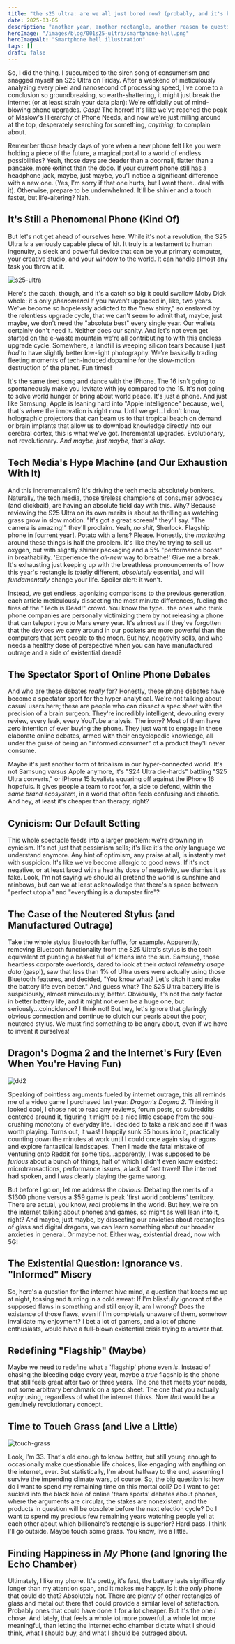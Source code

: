```yaml
---
title: "the s25 ultra: are we all just bored now? (probably, and it's kind of our own fault)"
date: 2025-03-05
description: "another year, another rectangle, another reason to question the meaning of life. at least the photos are slightly sharper."
heroImage: "/images/blog/001s25-ultra/smartphone-hell.png"
heroImageAlt: "Smartphone hell illustration"
tags: []
draft: false
---
```


So, I did the thing. I succumbed to the siren song of consumerism and snagged myself an S25 Ultra on Friday. After a weekend of meticulously analyzing every pixel and nanosecond of processing speed, I've come to a conclusion so groundbreaking, so earth-shattering, it might just break the internet (or at least strain your data plan): We're officially out of mind-blowing phone upgrades. *Gasp!* The horror! It's like we've reached the peak of Maslow's Hierarchy of Phone Needs, and now we're just milling around at the top, desperately searching for something, *anything*, to complain about.

Remember those heady days of yore when a new phone felt like you were holding a piece of the future, a magical portal to a world of endless possibilities? Yeah, those days are deader than a doornail, flatter than a pancake, more extinct than the dodo. If your current phone still has a headphone jack, maybe, just maybe, you'll notice a significant difference with a new one. (Yes, I'm sorry if that one hurts, but I went there...deal with it). Otherwise, prepare to be underwhelmed. It'll be shinier and a touch faster, but life-altering? Nah.

## It's Still a Phenomenal Phone (Kind Of)

But let's not get ahead of ourselves here. While it's not a revolution, the S25 Ultra *is* a seriously capable piece of kit.  It truly is a testament to human ingenuity, a sleek and powerful device that can be your primary computer, your creative studio, and your window to the world. It can handle almost any task you throw at it.

![s25-ultra](/images/blog/001s25-ultra/s25-ultra.png)

Here's the catch, though, and it's a catch so big it could swallow Moby Dick whole: it's only *phenomenal* if you haven't upgraded in, like, two years. We've become so hopelessly addicted to the "new shiny," so enslaved by the relentless upgrade cycle, that we can't seem to admit that, maybe, just maybe, we don't need the "absolute best" every single year. Our wallets certainly don't need it. Neither does our sanity. And let's not even get started on the e-waste mountain we're all contributing to with this endless upgrade cycle.  Somewhere, a landfill is weeping silicon tears because I just *had* to have slightly better low-light photography.  We're basically trading fleeting moments of tech-induced dopamine for the slow-motion destruction of the planet.  Fun times!

It's the same tired song and dance with the iPhone. The 16 isn't going to spontaneously make you levitate with joy compared to the 15. It's not going to solve world hunger or bring about world peace. It's just a phone. And just like Samsung, Apple is leaning hard into "Apple Intelligence" because, well, that's where the innovation is right now. Until we get...I don't know, holographic projectors that can beam us to that tropical beach on demand or brain implants that allow us to download knowledge directly into our cerebral cortex, this is what we've got. Incremental upgrades. Evolutionary, not revolutionary. *And maybe, just maybe, that's okay.*

## Tech Media's Hype Machine (and Our Exhaustion With It)

And this incrementalism?  It's driving the tech media absolutely bonkers. Naturally, the tech media, those tireless champions of consumer advocacy (and clickbait), are having an absolute field day with this. Why? Because reviewing the S25 Ultra on its own merits is about as thrilling as watching grass grow in slow motion. "It's got a great screen!" they'll say. "The camera is amazing!" they'll proclaim. Yeah, *no shit*, Sherlock. Flagship phone in [current year]. Potato with a lens? Please. Honestly, the *marketing* around these things is half the problem.  It's like they're trying to sell us oxygen, but with slightly shinier packaging and a 5% "performance boost" in breathability.  'Experience the *all-new* way to breathe!' Give me a break. It's exhausting just keeping up with the breathless pronouncements of how this year's rectangle is *totally* different, *absolutely* essential, and will *fundamentally* change your life. Spoiler alert: it won't.

Instead, we get endless, agonizing comparisons to the previous generation, each article meticulously dissecting the most minute differences, fueling the fires of the "Tech is Dead!" crowd. You know the type...the ones who think phone companies are personally victimizing them by not releasing a phone that can teleport you to Mars every year. It's almost as if they've forgotten that the devices we carry around in our pockets are more powerful than the computers that sent people to the moon. But hey, negativity sells, and who needs a healthy dose of perspective when you can have manufactured outrage and a side of existential dread?

## The Spectator Sport of Online Phone Debates

And who are these debates *really* for? Honestly, these phone debates have become a spectator sport for the hyper-analytical. We're not talking about casual users here; these are people who can dissect a spec sheet with the precision of a brain surgeon. They're incredibly intelligent, devouring every review, every leak, every YouTube analysis. The irony? Most of them have zero intention of ever buying the phone. They just want to engage in these elaborate online debates, armed with their encyclopedic knowledge, all under the guise of being an "informed consumer" of a product they'll never consume.

Maybe it's just another form of tribalism in our hyper-connected world.  It's not Samsung *versus* Apple anymore, it's "S24 Ultra die-hards" battling "S25 Ultra converts," or iPhone 15 loyalists squaring off against the iPhone 16 hopefuls. It gives people a team to root for, a side to defend, within the *same brand ecosystem*, in a world that often feels confusing and chaotic. And hey, at least it's cheaper than therapy, right?

## Cynicism: Our Default Setting

This whole spectacle feeds into a larger problem: we're drowning in cynicism. It's not just that pessimism sells; it's like it's the only language we understand anymore. Any hint of optimism, any praise at all, is instantly met with suspicion. It's like we've become allergic to good news. If it's not negative, or at least laced with a healthy dose of negativity, we dismiss it as fake. Look, I'm not saying we should all pretend the world is sunshine and rainbows, but can we at least acknowledge that there's a space between "perfect utopia" and "everything is a dumpster fire"?

## The Case of the Neutered Stylus (and Manufactured Outrage) 

Take the whole stylus Bluetooth kerfuffle, for example. Apparently, removing Bluetooth functionality from the S25 Ultra's stylus is the tech equivalent of punting a basket full of kittens into the sun. Samsung, those heartless corporate overlords, dared to look at their *actual telemetry usage data* (gasp!), saw that less than 1% of Ultra users were actually using those Bluetooth features, and decided, "You know what? Let's ditch it and make the battery life even better."  And guess what? The S25 Ultra battery life is suspiciously, almost miraculously, better. Obviously, it's not the *only* factor in better battery life, and it might not even be a huge one, but seriously...coincidence? I think not! But hey, let's ignore that glaringly obvious connection and continue to clutch our pearls about the poor, neutered stylus. We must find something to be angry about, even if we have to invent it ourselves!

## Dragon's Dogma 2 and the Internet's Fury (Even When You're Having Fun)

![dd2](/images/blog/001s25-ultra/dd2.png)

Speaking of pointless arguments fueled by internet outrage, this all reminds me of a video game I purchased last year: _Dragon's Dogma 2_. Thinking it looked cool, I chose not to read any reviews, forum posts, or subreddits centered around it, figuring it might be a nice little escape from the soul-crushing monotony of everyday life. I decided to take a risk and see if it was worth playing. Turns out, it was! I happily sunk 35 hours into it, practically counting down the minutes at work until I could once again slay dragons and explore fantastical landscapes. Then I made the fatal mistake of venturing onto Reddit for some tips...apparently, I was supposed to be _furious_ about a bunch of things, half of which I didn't even know existed: microtransactions, performance issues, a lack of fast travel! The internet had spoken, and I was clearly playing the game wrong.

But before I go on, let me address the *obvious*: Debating the merits of a $1300 phone versus a $59 game is peak 'first world problems' territory.  There are actual, you know, *real* problems in the world.  But hey, we're on the internet talking about phones and games, so might as well lean into it, right?  And maybe, just maybe, by dissecting our anxieties about rectangles of glass and digital dragons, we can learn something about our broader anxieties in general.  Or maybe not.  Either way, existential dread, now with 5G!

## The Existential Question: Ignorance vs. "Informed" Misery

So, here's a question for the internet hive mind, a question that keeps me up at night, tossing and turning in a cold sweat: If I'm blissfully ignorant of the supposed flaws in something and still enjoy it, am I wrong? Does the existence of those flaws, even if I'm completely unaware of them, somehow invalidate my enjoyment? I bet a lot of gamers, and a lot of phone enthusiasts, would have a full-blown existential crisis trying to answer that.

## Redefining "Flagship" (Maybe)

Maybe we need to redefine what a 'flagship' phone even *is*.  Instead of chasing the bleeding edge every year, maybe a *true* flagship is the phone that still feels great after two or three years.  The one that meets *your* needs, not some arbitrary benchmark on a spec sheet.  The one that you actually *enjoy* using, regardless of what the internet thinks.  Now *that* would be a genuinely revolutionary concept.

## Time to Touch Grass (and Live a Little)

![touch-grass](/images/blog/001s25-ultra/grass.png)

Look, I'm 33. That's old enough to know better, but still young enough to occasionally make questionable life choices, like engaging with anything on the internet, ever. But statistically, I'm about halfway to the end, assuming I survive the impending climate wars, of course. So, the big question is: how do I want to spend my remaining time on this mortal coil? Do I want to get sucked into the black hole of online 'team sports' debates about phones, where the arguments are circular, the stakes are nonexistent, and the products in question will be obsolete before the next election cycle? Do I want to spend my precious few remaining years watching people yell at each other about which billionaire's rectangle is superior? Hard pass. I think I'll go outside. Maybe touch some grass. You know, live a little.

## Finding Happiness in *My* Phone (and Ignoring the Echo Chamber)

Ultimately, I like my phone. It's pretty, it's fast, the battery lasts significantly longer than my attention span, and it makes me happy. Is it the *only* phone that could do that? Absolutely not. There are plenty of other rectangles of glass and metal out there that could provide a similar level of satisfaction. Probably ones that could have done it for a lot cheaper. But it's the one *I* chose. And lately, that feels a whole lot more powerful, a whole lot more meaningful, than letting the internet echo chamber dictate what I should think, what I should buy, and what I should be outraged about.